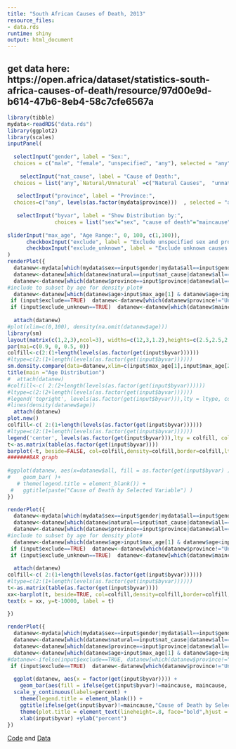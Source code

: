 ---
title: "South African Causes of Death, 2013"
resource_files:
- data.rds
runtime: shiny
output: html_document
---

## get data here: https://open.africa/dataset/statistics-south-africa-causes-of-death/resource/97d00e9d-b614-47b6-8eb4-58c7cfe6567a 
```{r, echo=FALSE}
library(tibble)
mydata<-readRDS("data.rds")
library(ggplot2)
library(scales)
inputPanel(
  
  selectInput("gender", label = "Sex:",
  choices = c("male", "female", "unspecified", "any"), selected = "any"),
  
    selectInput("nat_cause", label = "Cause of Death:",
  choices = list("any",`Natural/Unnatural` =c("Natural Causes",  "unnatural causes"),  `detailed` =levels(as.factor(mydata$maincause))), selected = "any", multiple=TRUE),
    
   selectInput("province", label = "Province:",
  choices=c("any", levels(as.factor(mydata$province)))  , selected = "any", multiple=TRUE),
  
   selectInput("byvar", label = "Show Distribution by:",
               choices = list("sex"="sex", "cause of death"="maincause", "natural/unnatural"="natural", "province"="province", "smoking status"="smoke"), selected = "sex"),
  
sliderInput("max_age", "Age Range:", 0, 100, c(1,100)),
      checkboxInput("exclude", label = "Exclude unspecified sex and province", value = TRUE),
      checkboxInput("exclude_unknown", label = "Exclude unknown causes of death", value = FALSE)
)
renderPlot({
  datanew<-mydata[which(mydata$sex==input$gender|mydata$all==input$gender),]
  datanew<-datanew[which(datanew$natural==input$nat_cause|datanew$all==input$nat_cause|datanew$maincause==input$nat_cause),]
  datanew<-datanew[which(datanew$province==input$province|datanew$all==input$province),]
#include to subset by age for density plot# 
  datanew<-datanew[which(datanew$age>input$max_age[1] & datanew$age<input$max_age[2] ),] 
 if (input$exclude==TRUE)  datanew<-datanew[which(datanew$province!="Unknown" & datanew$sex!="unspecified"),]
 if (input$exclude_unknown==TRUE)  datanew<-datanew[which(datanew$maincause!="Undiagnosed/unknown"),]
  
  attach(datanew)
#plot(xlim=c(0,100), density(na.omit(datanew$age)))
library(sm)
layout(matrix(c(1,2,3),ncol=3), widths=c(12,3,1.2),heights=c(2.5,2.5,2.5))
par(mai=c(0.9, 0, 0.5, 0))
colfill<-c(2:(1+length(levels(as.factor(get(input$byvar))))))
#ltype=c(2:(1+length(levels(as.factor(get(input$byvar))))))
sm.density.compare(data=datanew,xlim=c(input$max_age[1],input$max_age[2]), age, group=as.factor(get(input$byvar)),lty = colfill, col=colfill)
title(main ="Age Distribution")
#  attach(datanew)
#colfill<-c( 2:(2+length(levels(as.factor(get(input$byvar))))))
#ltype=c(2:(2+length(levels(as.factor(get(input$byvar))))))
#legend('topright', levels(as.factor(get(input$byvar))),lty = ltype, col=colfill,bty ="n")
#lines(density(datanew$age))
  attach(datanew)
plot.new()
colfill<-c( 2:(1+length(levels(as.factor(get(input$byvar))))))
#ltype=c(2:(1+length(levels(as.factor(get(input$byvar))))))
legend('center', levels(as.factor(get(input$byvar))),lty = colfill, col=colfill,bty ="n", cex=1.5)
t<-as.matrix(table(as.factor(get(input$byvar))))
barplot(-t, beside=FALSE, col=colfill,density=colfill,border=colfill,lty=colfill, yaxt='n', main="Proportion of \n Deaths")
#######BAR graph
 
#ggplot(datanew, aes(x=datanew$all, fill = as.factor(get(input$byvar) )),col=colfill) +
#    geom_bar( )+ 
   # theme(legend.title = element_blank()) +
 #   ggtitle(paste("Cause of Death by Selected Variable") ) 
})

renderPlot({
  datanew<-mydata[which(mydata$sex==input$gender|mydata$all==input$gender),]
  datanew<-datanew[which(datanew$natural==input$nat_cause|datanew$all==input$nat_cause|datanew$maincause==input$nat_cause),]
  datanew<-datanew[which(datanew$province==input$province|datanew$all==input$province),]
#include to subset by age for density plot# 
  datanew<-datanew[which(datanew$age>input$max_age[1] & datanew$age<input$max_age[2] ),] 
 if (input$exclude==TRUE)  datanew<-datanew[which(datanew$province!="Unknown" & datanew$sex!="unspecified"),]
 if (input$exclude_unknown==TRUE)  datanew<-datanew[which(datanew$maincause!="Undiagnosed/unknown"),]
  
  attach(datanew)
colfill<-c( 2:(1+length(levels(as.factor(get(input$byvar))))))
#ltype=c(2:(1+length(levels(as.factor(get(input$byvar))))))
t<-as.matrix(table(as.factor(get(input$byvar))))
xx<-barplot(t, beside=TRUE, col=colfill,density=colfill,border=colfill,lty=colfill,yaxt='n', main="Absolute numbers")
text(x = xx, y=t-10000, label = t)

})
 
renderPlot({
  datanew<-mydata[which(mydata$sex==input$gender|mydata$all==input$gender),]
  datanew<-datanew[which(datanew$natural==input$nat_cause|datanew$all==input$nat_cause|datanew$maincause==input$nat_cause),]
  datanew<-datanew[which(datanew$province==input$province|datanew$all==input$province),]
  datanew<-datanew[which(datanew$age>input$max_age[1] & datanew$age<input$max_age[2] ),]
#datanew<-ifelse(input$exclude==TRUE, datanew[which(datanew$province!="Unknown" & datanew$sex!="unspecified"),],datanew)
 if (input$exclude==TRUE)  datanew<-datanew[which(datanew$province!="Unknown" & datanew$sex!="unspecified"),]
  
  ggplot(datanew, aes(x = factor(get(input$byvar)))) +
    geom_bar(aes(fill = ifelse(get(input$byvar)!=maincause, maincause, sex)), position="fill" ) +
  scale_y_continuous(labels=percent) +
    theme(legend.title = element_blank()) +
    ggtitle(ifelse(get(input$byvar)!=maincause,"Cause of Death by Selected Variable", "Cause of Death by gender") ) +
    theme(plot.title = element_text(lineheight=.8, face="bold",hjust = 0.5))+
    xlab(input$byvar) +ylab("percent")
})
```


[Code](https://github.com/talicassidy/dataviz) and [Data](https://open.africa/dataset/statistics-south-africa-causes-of-death/resource/97d00e9d-b614-47b6-8eb4-58c7cfe6567a)
